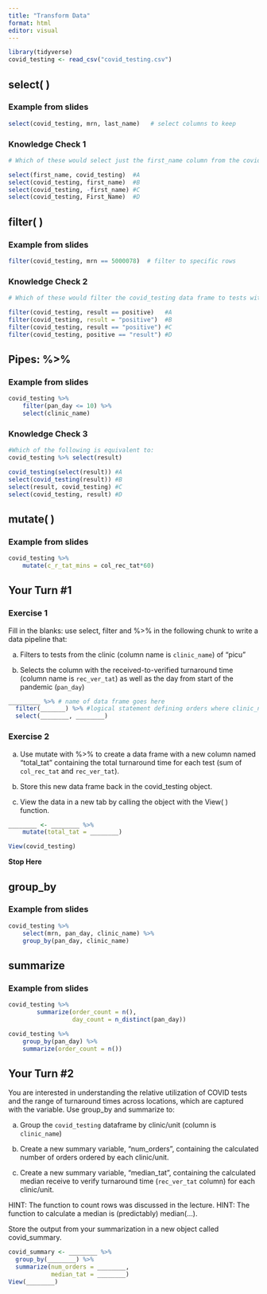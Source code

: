 ```yaml
---
title: "Transform Data"
format: html
editor: visual
---
```


```r
library(tidyverse)
covid_testing <- read_csv("covid_testing.csv")
```

## select( )

### Example from slides

```r
select(covid_testing, mrn, last_name)   # select columns to keep
```

### Knowledge Check 1

```r
# Which of these would select just the first_name column from the covid_testing data frame?

select(first_name, covid_testing)  #A
select(covid_testing, first_name)  #B
select(covid_testing, -first_name) #C
select(covid_testing, First_Name)  #D

```

## filter( )

### Example from slides

```r
filter(covid_testing, mrn == 5000078)  # filter to specific rows
```

### Knowledge Check 2

```r
# Which of these would filter the covid_testing data frame to tests with positive results?

filter(covid_testing, result == positive)   #A
filter(covid_testing, result = "positive")  #B
filter(covid_testing, result == "positive") #C
filter(covid_testing, positive == "result") #D

```

## Pipes: %>%

### Example from slides

```r
covid_testing %>% 
	filter(pan_day <= 10) %>% 
	select(clinic_name)
```

### Knowledge Check 3

```r
#Which of the following is equivalent to:
covid_testing %>% select(result)

covid_testing(select(result)) #A
select(covid_testing(result)) #B
select(result, covid_testing) #C
select(covid_testing, result) #D

```

## mutate( )

### Example from slides

```r
covid_testing %>%
	mutate(c_r_tat_mins = col_rec_tat*60)
```

## Your Turn #1

### Exercise 1

Fill in the blanks: use select, filter and %>% in the following chunk to write a data pipeline that:

a) Filters to tests from the clinic (column name is `clinic_name`) of "picu"

b) Selects the column with the received-to-verified turnaround time (column name is `rec_ver_tat`) as well as the day from start of the pandemic (`pan_day`)

```r
_________ %>% # name of data frame goes here
  filter(_______) %>% #logical statement defining orders where clinic_name is picu
  select(________, ________)  
```

### Exercise 2

a) Use mutate with %>% to create a data frame with a new column named "total_tat" containing the total turnaround time for each test (sum of `col_rec_tat` and `rec_ver_tat`). 

b) Store this new data frame back in the covid_testing object. 

c) View the data in a new tab by calling the object with the View( ) function.

```r
________ <- ________ %>%
	mutate(total_tat = ________)

View(covid_testing)
```

**Stop Here**

## group_by

### Example from slides

```r
covid_testing %>%
	select(mrn, pan_day, clinic_name) %>%
	group_by(pan_day, clinic_name)
```

## summarize

### Example from slides

```r
covid_testing %>%
		summarize(order_count = n(),
		          day_count = n_distinct(pan_day))
```

```r
covid_testing %>%
	group_by(pan_day) %>%
	summarize(order_count = n())
```

## Your Turn #2

You are interested in understanding the relative utilization of COVID tests and the range of turnaround times across locations, which are captured with the  variable. Use group_by and summarize to:

a) Group the `covid_testing` dataframe by clinic/unit (column is `clinic_name`)

b) Create a new summary variable, "num_orders", containing the calculated number of orders ordered by each clinic/unit.

c) Create a new summary variable, "median_tat", containing the calculated median receive to verify turnaround time (`rec_ver_tat` column) for each clinic/unit.

HINT: The function to count rows was discussed in the lecture.
HINT: The function to calculate a median is (predictably) median(...).

Store the output from your summarization in a new object called covid_summary.

```r
covid_summary <- ________ %>%
  group_by(________) %>%
  summarize(num_orders = ________,
            median_tat = ________)
View(________)
```
